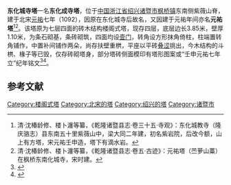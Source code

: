 {{文物保护单位
| 级别 = 全国
| 图片 = [[File:The_Pagoda_in_the_East_Huacheng_Temple_08_2015-04.JPG|220px]]<br><small>西面，2015年4月</small>
| 名称 = 东化成寺塔
| 编号 = 7-0995-3-293
| 分类 = 古建筑
| 时代 = [[宋朝|宋]]
| 所在 = [[浙江省|浙江省]][[绍兴市|绍兴市]][[诸暨市|诸暨市]]
| 登录 = 2013年3月
| Cat = 浙江全国重点文物保护单位
}}
'''东化城寺塔'''一名'''东化成寺塔'''，位于[[中国|中国]][[浙江省|浙江省]][[绍兴市|绍兴]][[诸暨市|诸暨市]][[枫桥镇|枫桥镇]]东南侧紫薇山脊，建于北宋[[元祐|元祐]]七年（1092），因原在东化城寺后故名，又因建于元祐年间亦名'''元祐塔'''<ref>清·沈椿龄修、楼卜瀍等纂，《乾隆诸暨县志·卷三十五·寺观》：东化城教寺（隆庆骆志）县东南五十里紫薇山中，梁大同二年建，初名紫岩院，后改今额，山上有方塔，宋元祐壬申造，塔下有滴水岩。</ref><ref>清·沈椿龄修、楼卜瀍等纂，《乾隆诸暨县志·卷五·古迹》：元祐塔（苎萝山藁）在枫桥东南化城寺，宋时建。</ref>。该塔原为七层四面的砖木结构楼阁式塔，现存四层，底层边长3.85米，壁厚1.10米，为条石砌基，条砖砌筑，四面均设[[壸门|壸门]]，转角设方形抹角倚柱，柱端置转角铺作，中置补间铺作两朵，尚存扶壁重栱，平座以平砖[[叠涩|叠涩]]挑出，今木结构的斗栱、椽子等已毁，仅存砖砌塔身，部分塔砖侧面模印有塔形图案或“壬申元祐七年立”纪年铭文<ref>{{cite web |url=http://www.zjww.gov.cn/subject/2006-02-13/807618.shtml |language= |title=《东化成寺塔》 |publisher=浙江省文物局 |date= |accessdate=2015-04-28 |archive-url=https://web.archive.org/web/20150403231516/http://www.zjww.gov.cn/subject/2006-02-13/807618.shtml |archive-date=2015-04-03 |dead-url=yes }}</ref><ref>{{cite web| url=http://www.sx.gov.cn/col/col1406/index.html| language=| title=《绍兴市志·第三十五卷 文物古迹·第六章 历史建筑》| publisher=绍兴市政府| date=| accessdate=2015-04-29| deadurl=yes| archiveurl=https://web.archive.org/web/20160304084556/http://www.sx.gov.cn/col/col1406/index.html| archivedate=2016-03-04| df=}}</ref>。
==参考文献==
{{reflist|2}}
{{zhejiang-stub}}
{{DEFAULTSORT:D}}
{{commons category|The Pagoda in the East Huacheng Temple}}
{{浙江全国重点文物保护单位}}
[[Category:楼阁式塔|Category:楼阁式塔]]
[[Category:北宋的塔|Category:北宋的塔]]
[[Category:绍兴的塔|Category:绍兴的塔]]
[[Category:诸暨市|Category:诸暨市]]